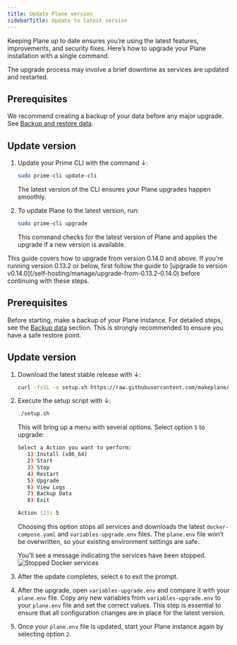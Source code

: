 ```yaml
---
title: Update Plane version
sidebarTitle: Update to latest version
---
```

Keeping Plane up to date ensures you’re using the latest features, improvements, and security fixes. Here’s how to upgrade your Plane installation with a single command.

<Note>
The upgrade process may involve a brief downtime as services are updated and restarted.
</Note>

## Prerequisites
We recommend creating a backup of your data before any major upgrade. See [Backup and restore data](/self-hosting/manage/backup-restore).

## Update version

1. Update your Prime CLI with the command ↓:
   ```bash
   sudo prime-cli update-cli
   ``` 
   The latest version of the CLI ensures your Plane upgrades happen smoothly.

2. To update Plane to the latest version, run:
   ```bash
   sudo prime-cli upgrade
   ```
   This command checks for the latest version of Plane and applies the upgrade if a new version is available.

<Accordion title="Community Edition">

<Warning>
This guide covers how to upgrade from version 0.14.0 and above. If you’re running version 0.13.2 or below, first follow the guide to [upgrade to version v0.14.0](/self-hosting/manage/upgrade-from-0.13.2-0.14.0) before continuing with these steps.
</Warning>

## Prerequisites

Before starting, make a backup of your Plane instance. For detailed steps, see the [Backup data](/self-hosting/manage/backup-restore#community-edition) section. This is strongly recommended to ensure you have a safe restore point.

## Update version

1. Download the latest stable release with ↓:
    ```bash
    curl -fsSL -o setup.sh https://raw.githubusercontent.com/makeplane/plane/master/deploy/selfhost/install.sh
    ```

2. Execute the setup script with ↓:
   ```bash
   ./setup.sh
   ```
   This will bring up a menu with several options. Select option `5` to upgrade:

   ```bash
   Select a Action you want to perform:
      1) Install (x86_64)
      2) Start
      3) Stop
      4) Restart
      5) Upgrade
      6) View Logs
      7) Backup Data
      8) Exit

   Action [2]: 5
   ```
   Choosing this option stops all services and downloads the latest `docker-compose.yaml` and `variables-upgrade.env` files. The `plane.env` file won’t be overwritten, so your existing environment settings are safe.

   You’ll see a message indicating the services have been stopped.
   ![Stopped Docker services](/images/docker-compose/stopped-docker.png)

3. After the update completes, select `6` to exit the prompt.

4. After the upgrade, open `variables-upgrade.env` and compare it with your `plane.env` file. Copy any new variables from `variables-upgrade.env` to your `plane.env` file and set the correct values. This step is essential to ensure that all configuration changes are in place for the latest version.

5. Once your `plane.env` file is updated, start your Plane instance again by selecting option `2`.

</Accordion>